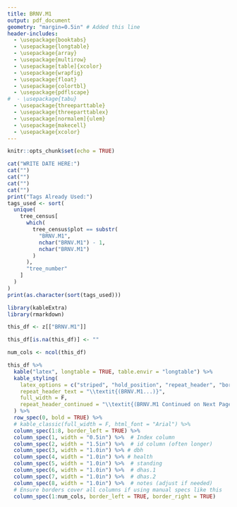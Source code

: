 ```yaml
---
title: BRNV.M1
output: pdf_document
geometry: "margin=0.5in" # Added this line
header-includes:
  - \usepackage{booktabs}
  - \usepackage{longtable}
  - \usepackage{array}
  - \usepackage{multirow}
  - \usepackage[table]{xcolor}
  - \usepackage{wrapfig}
  - \usepackage{float}
  - \usepackage{colortbl}
  - \usepackage{pdflscape}
#  - \usepackage{tabu}
  - \usepackage{threeparttable}
  - \usepackage{threeparttablex}
  - \usepackage[normalem]{ulem}
  - \usepackage{makecell}
  - \usepackage{xcolor}
---
```



```r
knitr::opts_chunk$set(echo = TRUE)
```

```r
cat("WRITE DATE HERE:")
cat("")
cat("")
cat("")
cat("")
print("Tags Already Used:")
tags_used <- sort(
  unique(
    tree_census[
      which(
        tree_census$plot == substr(
          "BRNV.M1",
          nchar("BRNV.M1") - 1,
          nchar("BRNV.M1")
        )
      ),
      "tree_number"
    ]
  )
)
print(as.character(sort(tags_used)))
```

```r
library(kableExtra)
library(rmarkdown)

this_df <- z[["BRNV.M1"]]

this_df[is.na(this_df)] <- ""

num_cols <- ncol(this_df)

this_df %>%
  kable("latex", longtable = TRUE, table.envir = "longtable") %>%
  kable_styling(
    latex_options = c("striped", "hold_position", "repeat_header", "bordered"),
    repeat_header_text = "\\textit{(BRNV.M1...)}",
    full_width = F,
    repeat_header_continued = "\\textit{(BRNV.M1 Continued on Next Page...)}"
  ) %>%
  row_spec(0, bold = TRUE) %>%
  # kable_classic(full_width = F, html_font = "Arial") %>%
  column_spec(1:8, border_left = TRUE) %>%
  column_spec(1, width = "0.5in") %>%  # Index column
  column_spec(2, width = "1.5in") %>%  # id column (often longer)
  column_spec(3, width = "1.0in") %>% # dbh
  column_spec(4, width = "1.0in") %>% # health
  column_spec(5, width = "1.0in") %>%  # standing
  column_spec(6, width = "1.0in") %>%  # dhas.1
  column_spec(7, width = "1.0in") %>%  # dhas.2
  column_spec(8, width = "1.0in") %>%  # notes (adjust if needed)
  # Ensure borders cover all columns if using manual specs like this
  column_spec(1:num_cols, border_left = TRUE, border_right = TRUE)
```

